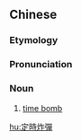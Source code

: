 {{also|定时炸弹}}
==Chinese==
{{zh-forms|s=定时炸弹|type=22}}
{{wikipedia|lang=zh|定時炸彈}}

===Etymology===
{{zh-compound|定時|炸彈|fixed time|bomb}}

===Pronunciation===
{{zh-pron
|m=dìngshízhàdàn
|cat=n
}}

===Noun===
{{zh-noun}}

# [[time bomb]]

[[hu:定時炸彈]]